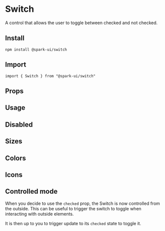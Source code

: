
<Meta of={stories} />

# Switch

A control that allows the user to toggle between checked and not checked.

## Install

```
npm install @spark-ui/switch
```

## Import

```
import { Switch } from "@spark-ui/switch"
```

## Props

<ArgTypes of={Switch} />

## Usage

<Canvas of={stories.Default} />

## Disabled

<Canvas of={stories.Disabled} />

## Sizes

<Canvas of={stories.Sizes} />

## Colors

<Canvas of={stories.Colors} />

## Icons

<Canvas of={stories.Icons} />

## Controlled mode

When you decide to use the `checked` prop, the Switch is now controlled from the outside.
This can be useful to trigger the switch to toggle when interacting with outside elements.

It is then up to you to trigger update to its `checked` state to toggle it.

<Canvas of={stories.ControlledMode} />
